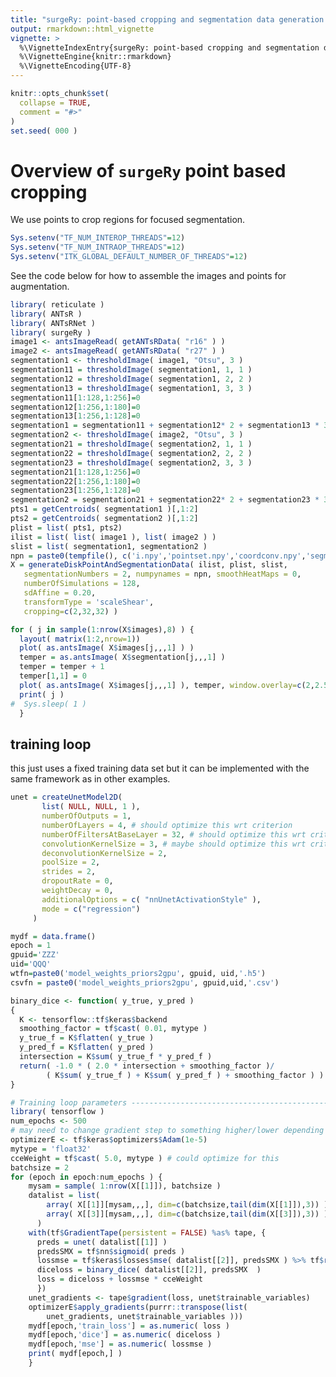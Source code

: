 ```yaml
---
title: "surgeRy: point-based cropping and segmentation data generation example"
output: rmarkdown::html_vignette
vignette: >
  %\VignetteIndexEntry{surgeRy: point-based cropping and segmentation data generation example}
  %\VignetteEngine{knitr::rmarkdown}
  %\VignetteEncoding{UTF-8}
---
```


```r
knitr::opts_chunk$set(
  collapse = TRUE,
  comment = "#>"
)
set.seed( 000 )
```

# Overview of `surgeRy` point based cropping

We use points to crop regions for focused segmentation.

```r
Sys.setenv("TF_NUM_INTEROP_THREADS"=12)
Sys.setenv("TF_NUM_INTRAOP_THREADS"=12)
Sys.setenv("ITK_GLOBAL_DEFAULT_NUMBER_OF_THREADS"=12)
```

See the code below for how to assemble the images and points for augmentation.

```r
library( reticulate )
library( ANTsR )
library( ANTsRNet )
library( surgeRy )
image1 <- antsImageRead( getANTsRData( "r16" ) )
image2 <- antsImageRead( getANTsRData( "r27" ) )
segmentation1 <- thresholdImage( image1, "Otsu", 3 )
segmentation11 = thresholdImage( segmentation1, 1, 1 )
segmentation12 = thresholdImage( segmentation1, 2, 2 )
segmentation13 = thresholdImage( segmentation1, 3, 3 )
segmentation11[1:128,1:256]=0
segmentation12[1:256,1:180]=0
segmentation13[1:256,1:128]=0
segmentation1 = segmentation11 + segmentation12* 2 + segmentation13 * 3
segmentation2 <- thresholdImage( image2, "Otsu", 3 )
segmentation21 = thresholdImage( segmentation2, 1, 1 )
segmentation22 = thresholdImage( segmentation2, 2, 2 )
segmentation23 = thresholdImage( segmentation2, 3, 3 )
segmentation21[1:128,1:256]=0
segmentation22[1:256,1:180]=0
segmentation23[1:256,1:128]=0
segmentation2 = segmentation21 + segmentation22* 2 + segmentation23 * 3
pts1 = getCentroids( segmentation1 )[,1:2]
pts2 = getCentroids( segmentation2 )[,1:2]
plist = list( pts1, pts2)
ilist = list( list( image1 ), list( image2 ) )
slist = list( segmentation1, segmentation2 )
npn = paste0(tempfile(), c('i.npy','pointset.npy','coordconv.npy','segmentation.npy') )
X = generateDiskPointAndSegmentationData( ilist, plist, slist,
   segmentationNumbers = 2, numpynames = npn, smoothHeatMaps = 0,
   numberOfSimulations = 128,
   sdAffine = 0.20,
   transformType = 'scaleShear',
   cropping=c(2,32,32) )

for ( j in sample(1:nrow(X$images),8) ) {
  layout( matrix(1:2,nrow=1))
  plot( as.antsImage( X$images[j,,,1] ) )
  temper = as.antsImage( X$segmentation[j,,,1] )
  temper = temper + 1
  temper[1,1] = 0
  plot( as.antsImage( X$images[j,,,1] ), temper, window.overlay=c(2,2.5) )
  print( j )
#  Sys.sleep( 1 )
  }
```

## training loop

this just uses a fixed training data set but it can be implemented with the
same framework as in other examples.

```r

unet = createUnetModel2D(
       list( NULL, NULL, 1 ),
       numberOfOutputs = 1,
       numberOfLayers = 4, # should optimize this wrt criterion
       numberOfFiltersAtBaseLayer = 32, # should optimize this wrt criterion
       convolutionKernelSize = 3, # maybe should optimize this wrt criterion
       deconvolutionKernelSize = 2,
       poolSize = 2,
       strides = 2,
       dropoutRate = 0,
       weightDecay = 0,
       additionalOptions = c( "nnUnetActivationStyle" ),
       mode = c("regression")
     )

mydf = data.frame()
epoch = 1
gpuid='ZZZ'
uid='QQQ'
wtfn=paste0('model_weights_priors2gpu', gpuid, uid,'.h5')
csvfn = paste0('model_weights_priors2gpu', gpuid,uid,'.csv')

binary_dice <- function( y_true, y_pred )
{
  K <- tensorflow::tf$keras$backend
  smoothing_factor = tf$cast( 0.01, mytype )
  y_true_f = K$flatten( y_true )
  y_pred_f = K$flatten( y_pred )
  intersection = K$sum( y_true_f * y_pred_f )
  return( -1.0 * ( 2.0 * intersection + smoothing_factor )/
        ( K$sum( y_true_f ) + K$sum( y_pred_f ) + smoothing_factor ) )
}

# Training loop parameters -----------------------------------------------------
library( tensorflow )
num_epochs <- 500
# may need to change gradient step to something higher/lower depending on data
optimizerE <- tf$keras$optimizers$Adam(1e-5)
mytype = 'float32'
cceWeight = tf$cast( 5.0, mytype ) # could optimize for this
batchsize = 2
for (epoch in epoch:num_epochs ) {
    mysam = sample( 1:nrow(X[[1]]), batchsize )
    datalist = list(
        array( X[[1]][mysam,,,], dim=c(batchsize,tail(dim(X[[1]]),3)) )  %>% tf$cast( mytype ), # images
        array( X[[3]][mysam,,,], dim=c(batchsize,tail(dim(X[[3]]),3)) ) %>% tf$cast( mytype ) # seg
      )
    with(tf$GradientTape(persistent = FALSE) %as% tape, {
      preds = unet( datalist[[1]] )
      predsSMX = tf$nn$sigmoid( preds )
      lossmse = tf$keras$losses$mse( datalist[[2]], predsSMX ) %>% tf$reduce_mean()
      diceloss = binary_dice( datalist[[2]], predsSMX  )
      loss = diceloss + lossmse * cceWeight
      })
    unet_gradients <- tape$gradient(loss, unet$trainable_variables)
    optimizerE$apply_gradients(purrr::transpose(list(
        unet_gradients, unet$trainable_variables )))
    mydf[epoch,'train_loss'] = as.numeric( loss )
    mydf[epoch,'dice'] = as.numeric( diceloss )
    mydf[epoch,'mse'] = as.numeric( lossmse )
    print( mydf[epoch,] )
    }

```
